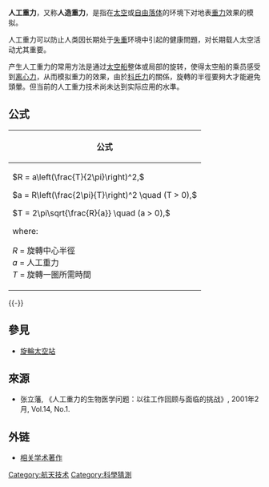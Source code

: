 '''人工重力'''，又称'''人造重力'''，是指在[[太空|太空]]或[[自由落体|自由落体]]的环境下对地表[[重力|重力]]效果的模拟。

人工重力可以防止人类因长期处于[[失重|失重]]环境中引起的健康問題，对长期载人太空活动尤其重要。

产生人工重力的常用方法是通过[[太空船|太空船]]整体或局部的旋转，使得太空船的乘员感受到[[离心力|离心力]]，从而模拟重力的效果，由於[[科氏力|科氏力]]的關係，旋轉的半徑要夠大才能避免頭暈。但当前的人工重力技术尚未达到实际应用的水準。

==公式==
{|  style="float:middle; margin-left:5mm;" class="wikitable"
|-
!公式
|-
|<math>R = a\left(\frac{T}{2\pi}\right)^2,</math>

<math>a = R\left(\frac{2\pi}{T}\right)^2 \quad (T > 0),</math>

<math>T = 2\pi\sqrt{\frac{R}{a}} \quad (a > 0),</math>

where:

''R'' = 旋轉中心半徑<br>''a'' = 人工重力<br>''T'' = 旋轉一圈所需時間
|}
{{-}}

==參見==
*[[旋輪太空站|旋輪太空站]]

==來源==
*张立藩, 《人工重力的生物医学问题：以往工作回顾与面临的挑战》, 2001年2月, Vol.14, No.1.

==外链==
*[http://www.artificial-gravity.com/ 相关学术著作]{{Wayback|url=http://www.artificial-gravity.com/ |date=20151104150919 }}

{{Tech-stub}}

[[Category:航天技术|Category:航天技术]]
[[Category:科學猜測|Category:科學猜測]]